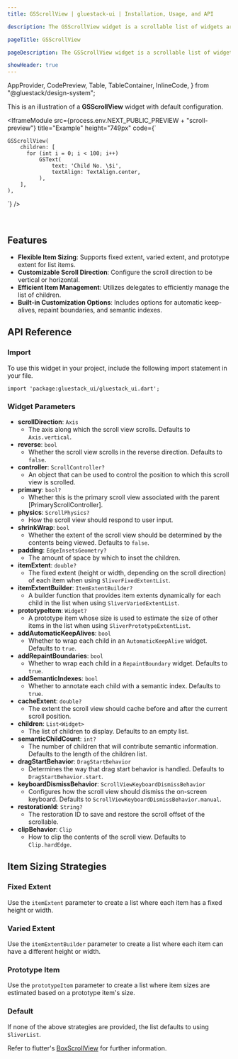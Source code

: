 ```yaml
---
title: GSScrollView | gluestack-ui | Installation, Usage, and API

description: The GSScrollView widget is a scrollable list of widgets arranged linearly, extending the BoxScrollView class. It offers flexibility in creating various types of list layouts, such as fixed or variable item extents, or layouts based on a prototype item's size.

pageTitle: GSScrollView

pageDescription: The GSScrollView widget is a scrollable list of widgets arranged linearly, extending the BoxScrollView class. It offers flexibility in creating various types of list layouts, such as fixed or variable item extents, or layouts based on a prototype item's size.

showHeader: true
---
```



  AppProvider,
  CodePreview,
  Table,
  TableContainer,
  InlineCode,
} from "@gluestack/design-system";

<Meta title="Components/Layout/Scroll" />

This is an illustration of a **GSScrollView** widget with default configuration.

<IframeModule
  src={process.env.NEXT_PUBLIC_PREVIEW + "scroll-preview"}
  title="Example"
  height="749px"
  code={`

    GSScrollView(
        children: [
          for (int i = 0; i < 100; i++)
              GSText(
                  text: 'Child No. \$i',
                  textAlign: TextAlign.center,
              ),
        ],
    ),

`}
/>

<br />

## Features

- **Flexible Item Sizing**: Supports fixed extent, varied extent, and prototype extent for list items.
- **Customizable Scroll Direction**: Configure the scroll direction to be vertical or horizontal.
- **Efficient Item Management**: Utilizes delegates to efficiently manage the list of children.
- **Built-in Customization Options**: Includes options for automatic keep-alives, repaint boundaries, and semantic indexes.

## API Reference

### Import

To use this widget in your project, include the following import statement in your file.

```
import 'package:gluestack_ui/gluestack_ui.dart';
```

### Widget Parameters

- **scrollDirection**: `Axis`
  - The axis along which the scroll view scrolls. Defaults to `Axis.vertical`.
- **reverse**: `bool`
  - Whether the scroll view scrolls in the reverse direction. Defaults to `false`.
- **controller**: `ScrollController?`
  - An object that can be used to control the position to which this scroll view is scrolled.
- **primary**: `bool?`
  - Whether this is the primary scroll view associated with the parent [PrimaryScrollController].
- **physics**: `ScrollPhysics?`
  - How the scroll view should respond to user input.
- **shrinkWrap**: `bool`
  - Whether the extent of the scroll view should be determined by the contents being viewed. Defaults to `false`.
- **padding**: `EdgeInsetsGeometry?`
  - The amount of space by which to inset the children.
- **itemExtent**: `double?`
  - The fixed extent (height or width, depending on the scroll direction) of each item when using `SliverFixedExtentList`.
- **itemExtentBuilder**: `ItemExtentBuilder?`
  - A builder function that provides item extents dynamically for each child in the list when using `SliverVariedExtentList`.
- **prototypeItem**: `Widget?`
  - A prototype item whose size is used to estimate the size of other items in the list when using `SliverPrototypeExtentList`.
- **addAutomaticKeepAlives**: `bool`
  - Whether to wrap each child in an `AutomaticKeepAlive` widget. Defaults to `true`.
- **addRepaintBoundaries**: `bool`
  - Whether to wrap each child in a `RepaintBoundary` widget. Defaults to `true`.
- **addSemanticIndexes**: `bool`
  - Whether to annotate each child with a semantic index. Defaults to `true`.
- **cacheExtent**: `double?`
  - The extent the scroll view should cache before and after the current scroll position.
- **children**: `List<Widget>`
  - The list of children to display. Defaults to an empty list.
- **semanticChildCount**: `int?`
  - The number of children that will contribute semantic information. Defaults to the length of the children list.
- **dragStartBehavior**: `DragStartBehavior`
  - Determines the way that drag start behavior is handled. Defaults to `DragStartBehavior.start`.
- **keyboardDismissBehavior**: `ScrollViewKeyboardDismissBehavior`
  - Configures how the scroll view should dismiss the on-screen keyboard. Defaults to `ScrollViewKeyboardDismissBehavior.manual`.
- **restorationId**: `String?`
  - The restoration ID to save and restore the scroll offset of the scrollable.
- **clipBehavior**: `Clip`
  - How to clip the contents of the scroll view. Defaults to `Clip.hardEdge`.

## Item Sizing Strategies

### Fixed Extent

Use the `itemExtent` parameter to create a list where each item has a fixed height or width.

### Varied Extent

Use the `itemExtentBuilder` parameter to create a list where each item can have a different height or width.

### Prototype Item

Use the `prototypeItem` parameter to create a list where item sizes are estimated based on a prototype item's size.

### Default

If none of the above strategies are provided, the list defaults to using `SliverList`.

Refer to flutter's [BoxScrollView](https://api.flutter.dev/flutter/widgets/BoxScrollView-class.html) for further information.